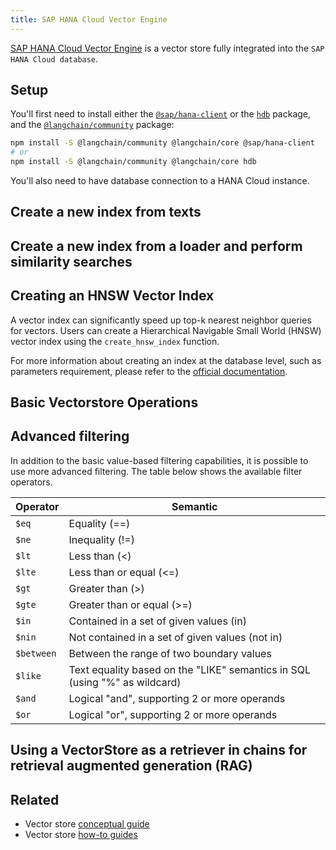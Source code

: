 ```yaml
---
title: SAP HANA Cloud Vector Engine
---
```


[SAP HANA Cloud Vector Engine](https://www.sap.com/events/teched/news-guide/ai.html#article8) is a vector store fully integrated into the `SAP HANA Cloud database`.

## Setup

You'll first need to install either the [`@sap/hana-client`](https://www.npmjs.com/package/@sap/hana-client) or the [`hdb`](https://www.npmjs.com/package/hdb) package, and the [`@langchain/community`](https://www.npmjs.com/package/@langchain/community) package:


```bash npm
npm install -S @langchain/community @langchain/core @sap/hana-client
# or
npm install -S @langchain/community @langchain/core hdb
```

You'll also need to have database connection to a HANA Cloud instance.


<EnvExample />

## Create a new index from texts


<Fromtexts />

## Create a new index from a loader and perform similarity searches


<Fromdocs />

## Creating an HNSW Vector Index

A vector index can significantly speed up top-k nearest neighbor queries for vectors. Users can create a Hierarchical Navigable Small World (HNSW) vector index using the `create_hnsw_index` function.

For more information about creating an index at the database level, such as parameters requirement, please refer to the [official documentation](https://help.sap.com/docs/hana-cloud-database/sap-hana-cloud-sap-hana-database-vector-engine-guide/create-vector-index-statement-data-definition).


<Createhnswindex />

## Basic Vectorstore Operations


<Basics />

## Advanced filtering

In addition to the basic value-based filtering capabilities, it is possible to use more advanced filtering. The table below shows the available filter operators.

| Operator   | Semantic                                                                   |
| ---------- | -------------------------------------------------------------------------- |
| `$eq`      | Equality (==)                                                              |
| `$ne`      | Inequality (!=)                                                            |
| `$lt`      | Less than (&lt;)                                                           |
| `$lte`     | Less than or equal (&lt;=)                                                 |
| `$gt`      | Greater than (&gt;)                                                        |
| `$gte`     | Greater than or equal (&gt;=)                                              |
| `$in`      | Contained in a set of given values (in)                                    |
| `$nin`     | Not contained in a set of given values (not in)                            |
| `$between` | Between the range of two boundary values                                   |
| `$like`    | Text equality based on the "LIKE" semantics in SQL (using "%" as wildcard) |
| `$and`     | Logical "and", supporting 2 or more operands                               |
| `$or`      | Logical "or", supporting 2 or more operands                                |


<Advancedfiltering />

## Using a VectorStore as a retriever in chains for retrieval augmented generation (RAG)


<Chains />

## Related

- Vector store [conceptual guide](/oss/concepts/#vectorstores)
- Vector store [how-to guides](/oss/how-to/#vectorstores)
